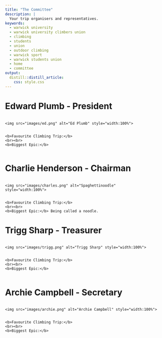 ```yaml
---
title: "The Committee"
description: | 
  Your trip organisers and representatives.
keywords:
  - warwick university
  - warwick university climbers union
  - climbing
  - students
  - union
  - outdoor climbing
  - warwick sport
  - warwick students union
  - home
  - committee
output: 
  distill::distill_article:
    css: style.css
---
```


# Edward Plumb - President
<!--html_preserve-->
<div class="row">
  <div class="column">
    <img src="images/ed.png" alt="Ed Plumb" style="width:100%">
  </div>
  <div class="column">
    <b>Favourite Climbing Trip:</b>
    <br><br>
    <b>Biggest Epic:</b>
  </div>
</div>
<!--/html_preserve-->

# Charlie Henderson - Chairman
<!--html_preserve-->
<div class="row">
  <div class="column">
    <img src="images/charles.png" alt="Spaghettinoodle" style="width:100%">
  </div>
  <div class="column2">
    <b>Favourite Climbing Trip:</b>
    <br><br>
    <b>Biggest Epic:</b> Being called a noodle.
  </div>
</div>
<!--/html_preserve-->

# Trigg Sharp - Treasurer
<!--html_preserve-->
<div class="row">
  <div class="column">
    <img src="images/trigg.png" alt="Trigg Sharp" style="width:100%">
  </div>
  <div class="column">
    <b>Favourite Climbing Trip:</b>
    <br><br>
    <b>Biggest Epic:</b>
  </div>
</div>
<!--/html_preserve-->

# Archie Campbell - Secretary
<!--html_preserve-->
<div class="row">
  <div class="column">
    <img src="images/archie.png" alt="Archie Campbell" style="width:100%">
  </div>
  <div class="column2">
    <b>Favourite Climbing Trip:</b>
    <br><br>
    <b>Biggest Epic:</b>
  </div>
</div>
<!--/html_preserve-->